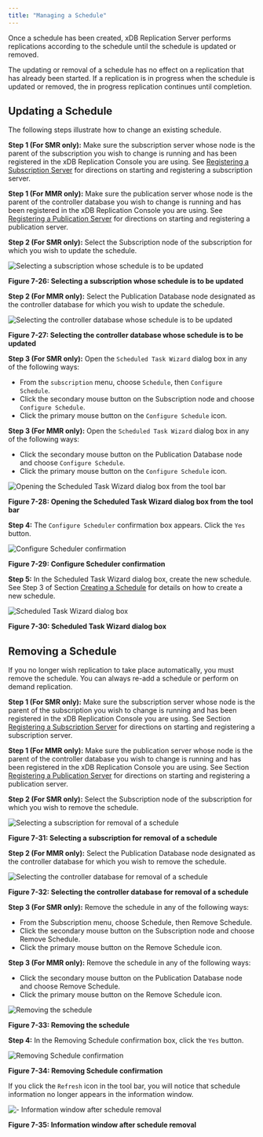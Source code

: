 ```yaml
---
title: "Managing a Schedule"
---
```


<div id="managing_schedule" class="registered_link"></div>

Once a schedule has been created, xDB Replication Server performs replications according to the schedule until the schedule is updated or removed.

The updating or removal of a schedule has no effect on a replication that has already been started. If a replication is in progress when the schedule is updated or removed, the in progress replication continues until completion.

## Updating a Schedule

The following steps illustrate how to change an existing schedule.

**Step 1 (For SMR only):** Make sure the subscription server whose node is the parent of the subscription you wish to change is running and has been registered in the xDB Replication Console you are using. See [Registering a Subscription Server](../05_smr_operation/03_creating_subscription/01_registering_subscription_server/#registering_subscription_server) for directions on starting and registering a subscription server.

**Step 1 (For MMR only):** Make sure the publication server whose node is the parent of the controller database you wish to change is running and has been registered in the xDB Replication Console you are using. See [Registering a Publication Server](../05_smr_operation/02_creating_publication/01_registering_publication_server/#registering_publication_server) for directions on starting and registering a publication server.

**Step 2 (For SMR only):** Select the Subscription node of the subscription for which you wish to update the schedule.

![Selecting a subscription whose schedule is to be updated](../images/image207.png)


**Figure 7-26: Selecting a subscription whose schedule is to be updated**

**Step 2 (For MMR only):** Select the Publication Database node designated as the controller database for which you wish to update the schedule.

![Selecting the controller database whose schedule is to be updated](../images/image208.png)

**Figure 7-27: Selecting the controller database whose schedule is to be updated**

**Step 3 (For SMR only):** Open the `Scheduled Task Wizard` dialog box in any of the following ways:

-   From the `subscription` menu, choose `Schedule`, then `Configure Schedule`.
-   Click the secondary mouse button on the Subscription node and choose `Configure Schedule`.
-   Click the primary mouse button on the `Configure Schedule` icon.

**Step 3 (For MMR only):** Open the `Scheduled Task Wizard` dialog box in any of the following ways:

-   Click the secondary mouse button on the Publication Database node and choose `Configure Schedule`.
-   Click the primary mouse button on the `Configure Schedule` icon.

![Opening the Scheduled Task Wizard dialog box from the tool bar](../images/image209.png)

**Figure 7-28: Opening the Scheduled Task Wizard dialog box from the tool bar**

**Step 4:** The `Configure Scheduler` confirmation box appears. Click the `Yes` button.

![Configure Scheduler confirmation](../images/image210.png)

**Figure 7-29: Configure Scheduler confirmation**

**Step 5:** In the Scheduled Task Wizard dialog box, create the new schedule. See Step 3 of Section [Creating a Schedule](02_creating_schedule/#creating_schedule) for details on how to create a new schedule.

![Scheduled Task Wizard dialog box](../images/image211.png)

**Figure 7-30: Scheduled Task Wizard dialog box**

<div id="remove_schedule" class="registered_link"></div>

## Removing a Schedule

If you no longer wish replication to take place automatically, you must remove the schedule. You can always re-add a schedule or perform on demand replication.

**Step 1 (For SMR only):** Make sure the subscription server whose node is the parent of the subscription you wish to change is running and has been registered in the xDB Replication Console you are using. See Section [Registering a Subscription Server](../05_smr_operation/03_creating_subscription/01_registering_subscription_server/#registering_subscription_server) for directions on starting and registering a subscription server.

**Step 1 (For MMR only):** Make sure the publication server whose node is the parent of the controller database you wish to change is running and has been registered in the xDB Replication Console you are using. See Section [Registering a Publication Server](../05_smr_operation/02_creating_publication/01_registering_publication_server/#registering_publication_server) for directions on starting and registering a publication server.

**Step 2 (For SMR only):** Select the Subscription node of the subscription for which you wish to remove the schedule.

![Selecting a subscription for removal of a schedule](../images/image207.png)

**Figure 7-31: Selecting a subscription for removal of a schedule**

**Step 2 (For MMR only):** Select the Publication Database node designated as the controller database for which you wish to remove the schedule.

![Selecting the controller database for removal of a schedule](../images/image208.png)

**Figure 7-32: Selecting the controller database for removal of a schedule**

**Step 3 (For SMR only):** Remove the schedule in any of the following ways:

-   From the Subscription menu, choose Schedule, then Remove Schedule.
-   Click the secondary mouse button on the Subscription node and choose Remove Schedule.
-   Click the primary mouse button on the Remove Schedule icon.

**Step 3 (For MMR only):** Remove the schedule in any of the following ways: 

* Click the secondary mouse button on the Publication Database node and choose Remove Schedule. 
* Click the primary mouse button on the Remove Schedule icon.

![Removing the schedule](../images/image212.png)

**Figure 7-33: Removing the schedule**

**Step 4:** In the Removing Schedule confirmation box, click the `Yes` button.

![Removing Schedule confirmation](../images/image213.png)

**Figure 7-34: Removing Schedule confirmation**

If you click the `Refresh` icon in the tool bar, you will notice that schedule information no longer appears in the information window.

![- Information window after schedule removal](../images/image214.png)

**Figure 7-35: Information window after schedule removal**
